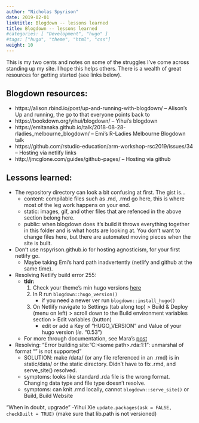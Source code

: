 ```yaml
---
author: "Nicholas Spyrison"
date: 2019-02-01
linktitle: Blogdown -- lessons learned
title: Blogdown -- lessons learned
#categories: [ "Development", "hugo" ]
#tags: ["hugo", "theme", "html", "css"]
weight: 10
---
```


This is my two cents and notes on some of the struggles I've come across standing up my site. I hope this helps others. There is a wealth of great resources for getting started (see links below).   

## Blogdown resources:
* https://alison.rbind.io/post/up-and-running-with-blogdown/ -- Alison's Up and running, the go to that everyone points back to
* https://bookdown.org/yihui/blogdown/ -- Yihui's blogdown
* https://emitanaka.github.io/talk/2018-08-28-rladies_melbourne_blogdown/ -- Emi's R-Ladies Melbourne Blogdown talk
* https://github.com/rstudio-education/arm-workshop-rsc2019/issues/34 -- Hosting via netlify links
* http://jmcglone.com/guides/github-pages/ -- Hosting via github


## Lessons learned:
* The repository directory can look a bit confusing at first. The gist is...
    * content: compilable files such as .md, .rmd go here, this is where most of the leg work happens on your end.
    * static: images, gif, and other files that are refenced in the above section belong here.
    * public: when blogdown does it's build it throws everything together in this folder and is what hosts are looking at. You don't want to change files here, but there are automated moving pieces when the site is built.
* Don't use nspyrison.github.io for hosting agnosticism, for your first netlify go.
    * Maybe taking Emi's hard path inadvertently (netlify and github at the same time).
* Resolving Netlify build error 255:
    * **tldr:**
        1. Check your theme's min hugo versions [here](https://themes.gohugo.io/)
        2. In R run `blogdown::hugo_version()`
            * if you need a newer ver run `blogdown::install_hugo()`
        3. On Netlify navigate to Settings (tab along top) > Build & Deploy (menu on left) > scroll down to the Build environment variables section > Edit variables (button)
            * edit or add a Key of "HUGO_VERSION" and Value of your hugo version (*ie.* "0.53")
    * For more through documentation, see Mara's [post](https://maraaverick.rbind.io/2017/10/updating-blogdown-hugo-version-netlify/)
* Resolving: "Error building site: "C:\Users\<some path>\dir\data\basis.rda:1:1": unmarshal of format "" is not supported" 
    * SOLUTION: make /data/ (or any file referenced in an .rmd) is in static/data/ or the static directory. Didn't have to fix .rmd, and serve_site() resolved.
    * symptoms: looks like standard .rda file is the wrong format. Changing data type and file type doesn't resolve.
    * symptoms: can knit .rmd locally, cannot `blogdown::serve_site()` or Build, Build Website
<!--     * workaround workflow: (avoid using, fix is easy enough) -->
<!--         1. `rmarkdown::clean_site()` (Build, More, Clean all) -->
<!--         2. `blogdown::build_site()`, wait for the build, takes a few minutes for me building 70 MB of manual tours. Runs on the console. (NOT build_dir(), do not run from build tab.) -->
<!--         3. Push to Github (use kraken or terminal as sizes are large), hope netlify builds. Works as of SHA 6eebb990. -->
<!--         * *note* no offline dev; changes are now "devele-prod" -->
<!-- * Hidden spelling errors (ie. Theses from thesis), the folders are automatically made plural, space characters in folders don't work either. -->
<!--     * solution: leaving as Theses for now. may change later. -->

"When in doubt, upgrade" -Yihui Xie
`update.packages(ask = FALSE, checkBuilt = TRUE)`
(make sure that lib.path is not versioned)


